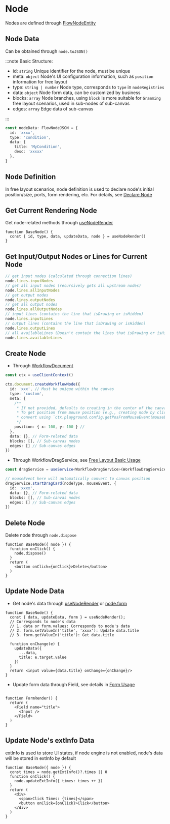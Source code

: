 # Node

Nodes are defined through [FlowNodeEntity](/api/core/flow-node-entity.html)

## Node Data

Can be obtained through `node.toJSON()`

:::note Basic Structure:

- id: `string` Unique identifier for the node, must be unique
- meta: `object` Node's UI configuration information, such as `position` information for free layout
- type: `string | number` Node type, corresponds to `type` in `nodeRegistries`
- data: `object` Node form data, can be customized by business
- blocks: `array` Node branches, using `block` is more suitable for `Gramming` free layout scenarios, used in sub-nodes of sub-canvas
- edges: `array` Edge data of sub-canvas

:::

```ts pure
const nodeData: FlowNodeJSON = {
  id: 'xxxx',
  type: 'condition',
  data: {
    title: 'MyCondition',
    desc: 'xxxxx'
  },
}
```

## Node Definition

In free layout scenarios, node definition is used to declare node's initial position/size, ports, form rendering, etc. For details, see [Declare Node](/guide/getting-started/create-free-layout-simple.html#4-declare-nodes)

## Get Current Rendering Node

Get node-related methods through [useNodeRender](/api/hooks/use-node-render.html)

```tsx pure
function BaseNode() {
  const { id, type, data, updateData, node } = useNodeRender()
}
```

## Get Input/Output Nodes or Lines for Current Node

```ts pure
// get input nodes (calculated through connection lines)
node.lines.inputNodes
// get all input nodes (recursively gets all upstream nodes)
node.lines.allInputNodes
// get output nodes
node.lines.outputNodes
// get all output nodes
node.lines.allOutputNodes
// input lines (contains the line that isDrawing or isHidden)
node.lines.inputLines
// output lines (contains the line that isDrawing or isHidden)
node.lines.outputLines
// all availableLines (Doesn't contain the lines that isDrawing or isHidden)
node.lines.availableLines
```

## Create Node

- Through [WorkflowDocument](/api/core/workflow-document.html)

```ts pure
const ctx = useClientContext()

ctx.document.createWorkflowNode({
  id: 'xxx', // Must be unique within the canvas
  type: 'custom',
  meta: {
    /**
     * If not provided, defaults to creating in the center of the canvas
     * To get position from mouse position (e.g., creating node by clicking anywhere on canvas),
     * convert using `ctx.playground.config.getPosFromMouseEvent(mouseEvent)`
     */
    position: { x: 100, y: 100 } //
  },
  data: {}, // Form-related data
  blocks: [], // Sub-canvas nodes
  edges: [] // Sub-canvas edges
})

```
- Through WorkflowDragService, see [Free Layout Basic Usage](/examples/free-layout/free-layout-simple.html)

```ts pure
const dragService = useService<WorkflowDragService>(WorkflowDragService);

// mouseEvent here will automatically convert to canvas position
dragService.startDragCard(nodeType, mouseEvent, {
  id: 'xxxx',
  data: {}, // Form-related data
  blocks: [], // Sub-canvas nodes
  edges: [] // Sub-canvas edges
})

```

## Delete Node

Delete node through `node.dispose`

```tsx pure
function BaseNode({ node }) {
  function onClick() {
    node.dispose()
  }
  return (
    <button onClick={onClick}>Delete</button>
  )
}
```

## Update Node Data

- Get node's data through [useNodeRender](/api/hooks/use-node-render.html) or [node.form](https://flowgram.ai/auto-docs/editor/interfaces/NodeFormProps.html)

```tsx pure
function BaseNode() {
  const { data, updateData, form } = useNodeRender();
  // Corresponds to node's data
  // 1. data or form.values: Corresponds to node's data
  // 2. form.setValueIn('title', 'xxxx'): Update data.title
  // 3. form.getValueIn('title'): Get data.title

  function onChange(e) {
    updateData({
      ...data,
      title: e.target.value
    })
  }
  return <input value={data.title} onChange={onChange}/>
}

```
- Update form data through Field, see details in [Form Usage](/guide/advanced/form.html)

```tsx pure

function FormRender() {
  return (
    <Field name="title">
      <Input />
    </Field>
  )
}
```

## Update Node's extInfo Data

extInfo is used to store UI states, if node engine is not enabled, node's data will be stored in extInfo by default

```tsx pure
function BaseNode({ node }) {
  const times = node.getExtInfo()?.times || 0
  function onClick() {
    node.updateExtInfo({ times: times ++ })
  }
  return (
    <div>
      <span>Click Times: {times}</span>
      <button onClick={onClick}>Click</button>
    </div>
  )
}
```

